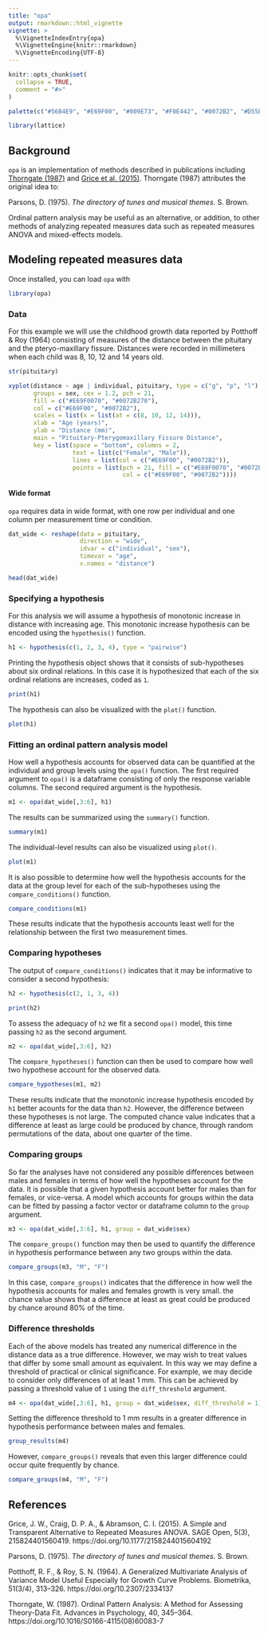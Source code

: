 ```yaml
---
title: "opa"
output: rmarkdown::html_vignette
vignette: >
  %\VignetteIndexEntry{opa}
  %\VignetteEngine{knitr::rmarkdown}
  %\VignetteEncoding{UTF-8}
---
```


```r
knitr::opts_chunk$set(
  collapse = TRUE,
  comment = "#>"
)

palette(c("#56B4E9", "#E69F00", "#009E73", "#F0E442", "#0072B2", "#D55E00", "#CC79A7"))

library(lattice)
```

## Background

`opa` is an implementation of methods described in publications including [Thorngate (1987)](https://doi.org/10.1016/S0166-4115(08)60083-7) and [Grice et al. (2015)](https://doi.org/10.1177/2158244015604192). Thorngate (1987) attributes the original idea to:

Parsons, D. (1975). _The directory of tunes and musical themes_. S. Brown. 

Ordinal pattern analysis may be useful as an alternative, or addition, to other methods of analyzing repeated measures data such as repeated measures ANOVA and mixed-effects models.

## Modeling repeated measures data

Once installed, you can load `opa` with

```r
library(opa)
```

### Data

For this example we will use the childhood growth data reported by Potthoff & Roy (1964) consisting of measures of the distance between the pituitary and the pteryo-maxillary fissure. Distances were recorded in millimeters when each child was 8, 10, 12 and 14 years old.

```r
str(pituitary)
```


```r
xyplot(distance ~ age | individual, pituitary, type = c("g", "p", "l"),
       groups = sex, cex = 1.2, pch = 21,
       fill = c("#E69F0070", "#0072B270"),
       col = c("#E69F00", "#0072B2"),
       scales = list(x = list(at = c(8, 10, 12, 14))),
       xlab = "Age (years)",
       ylab = "Distance (mm)",
       main = "Pituitary-Pterygomaxillary Fissure Distance",
       key = list(space = "bottom", columns = 2,
                  text = list(c("Female", "Male")),
                  lines = list(col = c("#E69F00", "#0072B2")),
                  points = list(pch = 21, fill = c("#E69F0070", "#0072B270"),
                                col = c("#E69F00", "#0072B2"))))
```

#### Wide format

`opa` requires data in wide format, with one row per individual and one column per measurement time or condition.

```r
dat_wide <- reshape(data = pituitary,
                    direction = "wide",
                    idvar = c("individual", "sex"),
                    timevar = "age",
                    v.names = "distance")
```

```r
head(dat_wide)
```

### Specifying a hypothesis

For this analysis we will assume a hypothesis of monotonic increase in distance with increasing age. This monotonic increase hypothesis can be encoded using the `hypothesis()` function.

```r
h1 <- hypothesis(c(1, 2, 3, 4), type = "pairwise")
```

Printing the hypothesis object shows that it consists of sub-hypotheses about six ordinal relations. In this case it is hypothesized that each of the six ordinal relations are increases, coded as `1`.

```r
print(h1)
```

The hypothesis can also be visualized with the `plot()` function.

```r
plot(h1)
```

### Fitting an ordinal pattern analysis model

How well a hypothesis accounts for observed data can be quantified at the individual and group levels using the `opa()` function. The first required argument to `opa()` is a dataframe consisting of only the response variable columns. The second required argument is the hypothesis.

```r
m1 <- opa(dat_wide[,3:6], h1)
```

The results can be summarized using the `summary()` function.

```r
summary(m1)
```

The individual-level results can also be visualized using `plot()`.

```r
plot(m1)
```

It is also possible to determine how well the hypothesis accounts for the data at the group level for each of the sub-hypotheses using the `compare_conditions()` function.

```r
compare_conditions(m1)
```

These results indicate that the hypothesis accounts least well for the relationship between the first two measurement times. 

### Comparing hypotheses

The output of `compare_conditions()` indicates that it may be informative to consider a second hypothesis:

```r
h2 <- hypothesis(c(2, 1, 3, 4))
```

```r
print(h2)
```

To assess the adequacy of `h2` we fit a second `opa()` model, this time passing `h2` as the second argument.

```r
m2 <- opa(dat_wide[,3:6], h2)
```

The `compare_hypotheses()` function can then be used to compare how well two hypothese account for the observed data.

```r
compare_hypotheses(m1, m2)
```

These results indicate that the monotonic increase hypothesis encoded by `h1` better acounts for the data than `h2`. However, the difference between these hypotheses is not large. The computed chance value indicates that a difference at least as large could be produced by chance, through random permutations of the data, about one quarter of the time.

### Comparing groups

So far the analyses have not considered any possible differences between males and females in terms of how well the hypotheses account for the data. It is possible that a given hypothesis account better for males than for females, or vice-versa. A model which accounts for groups within the data can be fitted by passing a factor vector or dataframe column to the `group` argument.

```r
m3 <- opa(dat_wide[,3:6], h1, group = dat_wide$sex)
```

The `compare_groups()` function may then be used to quantify the difference in hypothesis performance between any two groups within the data.

```r
compare_groups(m3, "M", "F")
```

In this case, `compare_groups()` indicates that the difference in how well the hypothesis accounts for males and females growth is very small. the chance value shows that a difference at least as great could be produced by chance around 80% of the time.

### Difference thresholds

Each of the above models has treated any numerical difference in the distance data as a true difference. However, we may wish to treat values that differ by some small amount as equivalent. In this way we may define a threshold of practical or clinical significance. For example, we may decide to consider only differences of at least 1 mm. This can be achieved by passing a threshold value of `1` using the `diff_threshold` argument. 

```r
m4 <- opa(dat_wide[,3:6], h1, group = dat_wide$sex, diff_threshold = 1)
```

Setting the difference threshold to 1 mm results in a greater difference in hypothesis performance between males and females.

```r
group_results(m4)
```

However, `compare_groups()` reveals that even this larger difference could occur quite frequently by chance.

```r
compare_groups(m4, "M", "F")
```

## References

Grice, J. W., Craig, D. P. A., & Abramson, C. I. (2015). A Simple and Transparent Alternative to Repeated Measures ANOVA. SAGE Open, 5(3), 215824401560419. https://doi.org/10.1177/2158244015604192

Parsons, D. (1975). _The directory of tunes and musical themes_. S. Brown.

Potthoff, R. F., & Roy, S. N. (1964). A Generalized Multivariate Analysis of Variance Model Useful Especially for Growth Curve Problems. Biometrika, 51(3/4), 313–326. https://doi.org/10.2307/2334137

Thorngate, W. (1987). Ordinal Pattern Analysis: A Method for Assessing Theory-Data Fit. Advances in Psychology, 40, 345–364. https://doi.org/10.1016/S0166-4115(08)60083-7


